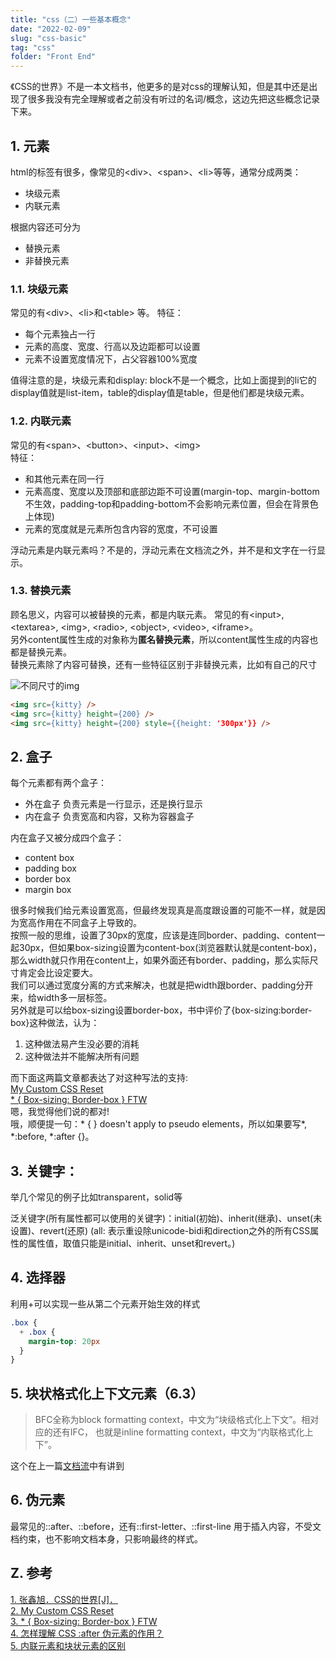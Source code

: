 ```yaml
---
title: "css（二）一些基本概念"
date: "2022-02-09"
slug: "css-basic"
tag: "css"
folder: "Front End"
---
```



《CSS的世界》不是一本文档书，他更多的是对css的理解认知，但是其中还是出现了很多我没有完全理解或者之前没有听过的名词/概念，这边先把这些概念记录下来。

## 1. 元素
html的标签有很多，像常见的\<div>、\<span>、\<li>等等，通常分成两类：
- 块级元素
- 内联元素  
  
根据内容还可分为
- 替换元素
- 非替换元素

### 1.1. 块级元素
常见的有\<div>、\<li>和\<table> 等。
特征：
- 每个元素独占一行 
- 元素的高度、宽度、行高以及边距都可以设置
- 元素不设置宽度情况下，占父容器100%宽度

值得注意的是，块级元素和display: block不是一个概念，比如上面提到的li它的display值就是list-item，table的display值是table，但是他们都是块级元素。

### 1.2. 内联元素
常见的有\<span>、\<button>、\<input>、\<img>  
特征：
- 和其他元素在同一行
- 元素高度、宽度以及顶部和底部边距不可设置(margin-top、margin-bottom不生效，padding-top和padding-bottom不会影响元素位置，但会在背景色上体现)
- 元素的宽度就是元素所包含内容的宽度，不可设置

浮动元素是内联元素吗？不是的，浮动元素在文档流之外，并不是和文字在一行显示。
### 1.3. 替换元素
顾名思义，内容可以被替换的元素，都是内联元素。
常见的有\<input>, \<textarea>, \<img>, \<radio>, \<object>, \<video>, \<iframe>。  
另外content属性生成的对象称为**匿名替换元素**，所以content属性生成的内容也都是替换元素。  
替换元素除了内容可替换，还有一些特征区别于非替换元素，比如有自己的尺寸

![不同尺寸的img](./css-basic/different-size.png)

``` html
<img src={kitty} />
<img src={kitty} height={200} />
<img src={kitty} height={200} style={{height: '300px'}} />
```

## 2. 盒子
每个元素都有两个盒子：
- 外在盒子  负责元素是一行显示，还是换行显示
- 内在盒子  负责宽高和内容，又称为容器盒子
  
内在盒子又被分成四个盒子：
- content box
- padding box
- border box
- margin box
  
很多时候我们给元素设置宽高，但最终发现真是高度跟设置的可能不一样，就是因为宽高作用在不同盒子上导致的。  
按照一般的思维，设置了30px的宽度，应该是连同border、padding、content一起30px，但如果box-sizing设置为content-box(浏览器默认就是content-box)，那么width就只作用在content上，如果外面还有border、padding，那么实际尺寸肯定会比设定要大。  
我们可以通过宽度分离的方式来解决，也就是把width跟border、padding分开来，给width多一层标签。  
另外就是可以给box-sizing设置border-box，书中评价了\{box-sizing:border-box}这种做法，认为：
1. 这种做法易产生没必要的消耗
2. 这种做法并不能解决所有问题

而下面这两篇文章都表达了对这种写法的支持:  
<a target="_blank" href="https://www.joshwcomeau.com/css/custom-css-reset/">My Custom CSS Reset</a>  
<a target="_blank" href="https://www.paulirish.com/2012/box-sizing-border-box-ftw/">* \{ Box-sizing: Border-box } FTW</a>  
嗯，我觉得他们说的都对!  
哦，顺便提一句：* \{ } doesn't apply to pseudo elements，所以如果要写*, *:before, *:after \{}。

## 3. 关键字：
举几个常见的例子比如transparent，solid等

泛关键字(所有属性都可以使用的关键字)：initial(初始)、inherit(继承)、unset(未设置)、revert(还原)
(all: 表示重设除unicode-bidi和direction之外的所有CSS属性的属性值，取值只能是initial、inherit、unset和revert。)

## 4. 选择器

<Table dataSource={dataSource} columns={columns} pagination={pagination} />

利用+可以实现一些从第二个元素开始生效的样式
``` css
.box {
  + .box {
    margin-top: 20px
  }
}
```

## 5. 块状格式化上下文元素（6.3）
>BFC全称为block formatting context，中文为“块级格式化上下文”。相对应的还有IFC， 也就是inline formatting context，中文为“内联格式化上下”。

这个在上一篇<a target="_blank" href="https://www.whyyy.net/blog/css-flow">文档流</a>中有讲到

## 6. 伪元素
最常见的::after、::before，还有::first-letter、::first-line
用于插入内容，不受文档约束，也不影响文档本身，只影响最终的样式。

## Z. 参考
[1. 张鑫旭．CSS的世界[J]．](https://www.zhangxinxu.com/)  
[2. My Custom CSS Reset](https://www.joshwcomeau.com/css/custom-css-reset/)  
[3. * \{ Box-sizing: Border-box } FTW](https://www.paulirish.com/2012/box-sizing-border-box-ftw/)  
[4. 怎样理解 CSS :after 伪元素的作用？](https://www.zhihu.com/question/20436746)  
[5. 内联元素和块状元素的区别](https://www.cnblogs.com/sunnyas/p/10885982.html)